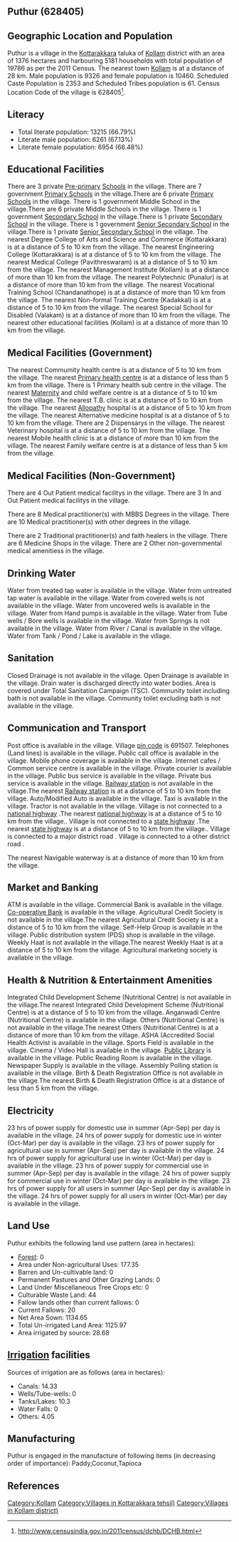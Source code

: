 {{Infobox settlement
| name=Puthur
| native_name=
| native_name_lang=
| other_name=
| nickname=
| settlement_type=Village
| image_skyline=
| image_alt=
| image_caption=
| pushpin_map=India Kerala
| pushpin_label_position=right
| pushpin_map_alt=
| pushpin_map_caption=Location in Kerala, India
| latd=
| latm=
| lats=
| latNS=
| longd=
| longm=
| longs=
| longEW=
| coordinates_display=inline,title
| subdivision_type=Country
| subdivision_name={{flag|India}}
| subdivision_type1=[[States and territories of India|State]]
| subdivision_name1=Kerala 
| subdivision_type2=[[List of districts of India|District]]
| subdivision_name2=Kollam
| subdivision_type3=Tahsil
| subdivision_name3=Kottarakkara
| website=
| established_title=<!-- Established -->
| established_date=
| founder=
| named_for=
| government_type=
| governing_body=
| unit_pref=Metric=
| area_footnotes=
| area_rank=
| area_total_km2=13.76
| elevation_footnotes=
| elevation_m=
| population_total=19786
| population_as_of=2011
| population_rank=
| population_density_km2=1437
| population_demonym=
| population_footnotes=
| demographics_type1=Languages
| demographics1_title1=Official
| demographics1_info1=[[Malayalam language|Malayalam]]
| timezone1=[[Indian Standard Time|IST]]
| utc_offset1==+5:30
| postal_code_type=[[Postal Index Number|PIN]]
| postal_code=691507
| area_code_type=Telephone code
| area_code=
| registration_plate=
| blank1_name_sec1=Nearest city
| blank1_info_sec1=[[Kollam]]
| blank2_name_sec1=[[Human sex ratio|Sex ratio]]
| blank2_info_sec1=1121 [[male|♂]]/[[female|♀]]
| blank3_name_sec1=Literacy
| blank3_info_sec1=66.79%
| blank1_name_sec2=[[2011 Census of India|2011 census]] code
| blank1_info_sec2=628405
| footnotes=
}}

== Puthur (628405) ==

== Geographic Location and Population ==

Puthur is a village in the [[Kottarakkara]] taluka of [[Kollam]] district with an area of 1376 hectares and harbouring 5181 households with total population of 19786 as per the 2011 Census. The nearest town [[Kollam]] is at a distance of 28 km. Male population is 9326 and female population is 10460. Scheduled Caste Population is 2353 and Scheduled Tribes population is 61. Census Location Code of the village is 628405<ref>http://www.censusindia.gov.in/2011census/dchb/DCHB.html</ref>.


== Literacy ==  
* Total literate population: 13215 (66.79%)
* Literate male population: 6261 (67.13%)
* Literate female population: 6954 (66.48%)


== Educational Facilities ==  
There are 3 private [[Pre-primary]] [[School]]s in the village.
There are 7 government [[Primary School]]s in the village.There are 6 private [[Primary School]]s in the village.
There is 1 government Middle School in the village.There are 6 private Middle Schools in the village.
There is 1 government [[Secondary School]] in the village.There is 1 private [[Secondary School]] in the village.
There is 1 government [[Senior Secondary School]] in the village.There is 1 private [[Senior Secondary School]] in the village.
The nearest Degree College of Arts and Science and Commerce (Kottarakkara) is at a distance of 5 to 10 km from the village.
The nearest Engineering College (Kottarakkara) is at a distance of 5 to 10 km from the village.
The nearest Medical College (Pavithreswaram) is at a distance of 5 to 10 km from the village.
The nearest Management Institute (Kollam) is at a distance of more than 10 km from the village.
The nearest Polytechnic (Punalur) is at a distance of more than 10 km from the village.
The nearest Vocational Training School (Chandanathope) is at a distance of more than 10 km from the village.
The nearest Non-formal Training Centre (Kadakkal) is at a distance of 5 to 10 km from the village.
The nearest Special School for Disabled (Valakam) is at a distance of more than 10 km from the village.
The nearest other educational facilities (Kollam) is at a distance of more than 10 km from the village.


== Medical Facilities (Government) ==
The nearest Commumity health centre is at a distance of 5 to 10 km from the village.
The nearest [[Primary health centre]] is at a distance of less than 5 km from the village.
There is 1 Primary health sub centre in the village.
The nearest [[Maternity]] and child welfare centre is at a distance of 5 to 10 km from the village.
The nearest T.B. clinic is at a distance of 5 to 10 km from the village.
The nearest [[Allopathy]] hospital is at a distance of 5 to 10 km from the village.
The nearest Alternative medicine hospital is at a distance of 5 to 10 km from the village.
There are 2 Dispensarys in the village.
The nearest Veterinary hospital is at a distance of 5 to 10 km from the village.
The nearest Mobile health clinic is at a distance of more than 10 km from the village.
The nearest Family welfare centre is at a distance of less than 5 km from the village.


== Medical Facilities (Non-Government) ==
There are 4 Out Patient medical facilitys in the village.
There are 3 In and Out Patient medical facilitys in the village.

There are 8 Medical practitioner(s) with MBBS Degrees in the village.
There are 10 Medical practitioner(s) with other degrees in the village.

There are 2 Traditional practitioner(s) and faith healers in the village.
There are 6 Medicine Shops in the village.
There are 2 Other non-governmental medical amenitiess in the village.


== Drinking Water ==
Water from treated tap water is available in the village.
Water from untreated tap water is available in the village.
Water from covered wells is not available in the village.
Water from uncovered wells is available in the village.
Water from Hand pumps is available in the village.
Water from Tube wells / Bore wells is available in the village.
Water from Springs is not available in the village.
Water from River / Canal is available in the village.
Water from Tank / Pond / Lake is available in the village.


== Sanitation ==
Closed Drainage is not available in the village.
Open Drainage is available in the village.
Drain water is discharged directly into water bodies.
Area is covered under Total Sanitation Campaign (TSC).
Community toilet including bath is not available in the village.
Community toilet excluding bath is not available in the village.


== Communication and Transport ==
Post office is available in the village.
Village [[pin code]] is 691507.
Telephones (Land lines) is available in the village.
Public call office is available in the village.
Mobile phone coverage is available in the village.
Internet cafes / Common service centre is available in the village.
Private courier is available in the village.
Public bus service is available in the village.
Private bus service is available in the village.
[[Railway station]] is not available in the village.The nearest [[Railway station]] is at a distance of 5 to 10 km from the village.
Auto/Modified Auto is available in the village.
Taxi is available in the village.
Tractor is not available in the village.
Village is not connected to a [[national highway]] .The nearest [[national highway]] is at a distance of 5 to 10 km from the village..
Village is not connected to a [[state highway]] .The nearest [[state highway]] is at a distance of 5 to 10 km from the village..
Village is connected to a major district road    .
Village is connected to a other district road  .



The nearest Navigable waterway is at a distance of more than 10 km from the village.



== Market and Banking ==
ATM is available in the village.
Commercial Bank is available in the village.
[[Co-operative Bank]] is available in the village.
Agricultural Credit Society is not available in the village.The nearest Agricultural Credit Society is at a distance of 5 to 10 km from the village.
Self-Help Group is available in the village.
Public distribution system (PDS) shop is available in the village.
Weekly Haat is not available in the village.The nearest Weekly Haat is at a distance of 5 to 10 km from the village.
Agricultural marketing society is available in the village.


== Health & Nutrition & Entertainment Amenities ==
Integrated Child Development Scheme (Nutritional Centre) is not available in the village.The nearest Integrated Child Development Scheme (Nutritional Centre) is at a distance of 5 to 10 km from the village.
Anganwadi Centre (Nutritional Centre) is available in the village.
Others (Nutritional Centre) is not available in the village.The nearest Others (Nutritional Centre) is at a distance of more than 10 km from the village.
ASHA (Accredited Social Health Activist is available in the village.
Sports Field is available in the village.
Cinema / Video Hall is available in the village.
[[Public Library]] is available in the village.
Public Reading Room is available in the village.
Newspaper Supply is available in the village.
Assembly Polling station is available in the village.
Birth & Death Registration Office is not available in the village.The nearest Birth & Death Registration Office is at a distance of less than 5 km from the village.


== Electricity ==
23 hrs of power supply for domestic use in summer (Apr-Sep) per day is available in the village.
24 hrs of power supply for domestic use in winter (Oct-Mar) per day is available in the village.
23 hrs of power supply for agricultural use in summer (Apr-Sep) per day is available in the village.
24 hrs of power supply for agricultural use in winter (Oct-Mar) per day is available in the village.
23 hrs of power supply for commercial use in summer (Apr-Sep) per day is available in the village.
24 hrs of power supply for commercial use in winter (Oct-Mar) per day is available in the village.
23 hrs of power supply for all users in summer (Apr-Sep) per day is available in the village.
24 hrs of power supply for all users in winter (Oct-Mar) per day is available in the village.


== Land Use ==
Puthur exhibits the following land use pattern (area in hectares):
* [[Forest]]: 0
* Area under Non-agricultural Uses: 177.35
* Barren and Un-cultivable land: 0
* Permanent Pastures and Other Grazing Lands: 0
* Land Under Miscellaneous Tree Crops etc: 0
* Culturable Waste Land: 44
* Fallow lands other than current fallows: 0
* Current Fallows: 20
* Net Area Sown: 1134.65
* Total Un-irrigated Land Area: 1125.97
* Area irrigated by source: 28.68


== [[Irrigation]] facilities ==
Sources of irrigation are as follows (area in hectares):
* Canals: 14.33
* Wells/Tube-wells: 0
* Tanks/Lakes: 10.3
* Water Falls: 0
* Others: 4.05


== Manufacturing ==
Puthur is engaged in the manufacture of following items (in decreasing order of importance): Paddy,Coconut,Tapioca


[[Category:Kollam]]
[[Category:Villages in Kottarakkara tehsil)]]
[[Category:Villages in Kollam district)]]


== References ==
{{Reflist}}


